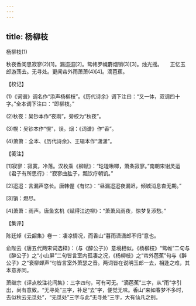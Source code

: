 ```yaml
---
---
---
```

title: 杨柳枝
---



杨柳枝(1)


秋夜香闺思寂寥(2)[1]。漏迢迢[2]。鸳帏罗幌麝烟销(3)[3]。烛光摇。　　正忆玉郎游荡去。无寻处。更闻帘外雨萧萧(4)[4]。滴芭蕉。





【校记】


(1)《词谱》调名作“添声杨柳枝”。《历代诗余》调下注曰：“又一体，双调四十字。”全本调下注曰：“即柳枝。”

(2)秋夜：吴钞本作“夜雨”，旁校为“秋夜”。

(3)幌：吴钞本作“愰”，误。烟：《词谱》作“香”。

(4)萧萧：全本、《历代诗余》、王辑本作“潇潇”。





【笺注】


[1]寂寥：寂寞，冷落。汉枚乘《柳赋》：“玱瑝啾唧，萧条寂寥。”南朝宋谢灵运《君子有所思行》：“寂寥曲肱子，瓢饮疗朝饥。”

[2]迢迢：言漏声悠长。唐韩偓《有忆》：“昼漏迢迢夜漏迟，倾城消息杳无期。”

[3]销：燃尽。

[4]萧萧：雨声。唐鱼玄机《赋得江边柳》：“萧萧风雨夜，惊梦复添愁。”





【集评】


陈廷焯《云韶集》卷一：凄凉情况，而香山“暮雨潇潇郎不归”意也。

俞陛云《唐五代两宋词选释》：（与《醉公子》）意境相似。《杨柳枝》“鸳帷”二句与《醉公子》之“小山屏”二句皆言室内孤凄之况，《杨柳枝》之“帘外芭蕉”句与《醉公子》之“衰柳蝉声”句皆言室外萧瑟之音。两词皆在说明玉郎一去，相逢之难，其本意亦同。

萧继宗《评点校注花间集》：三字四句，可有可无。“滴芭蕉”三字，从“雨”字引出，尚有意致。“无寻处”三字，补足“去”字，便觉无味。香山“来如春梦不多时，去似秋云无觅处”，“无觅处”三字与此“无寻处”三字，大有仙凡之别。